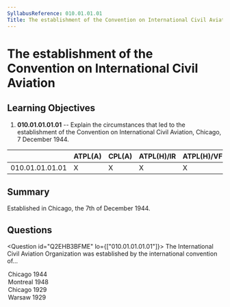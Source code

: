 ```yaml
---
SyllabusReference: 010.01.01.01
Title: The establishment of the Convention on International Civil Aviation
---
```


# The establishment of the Convention on International Civil Aviation

## Learning Objectives

1.  **010.01.01.01.01** -- Explain the circumstances that led to the
    establishment of the Convention on International Civil Aviation, Chicago, 7
    December 1944.

|                 | ATPL(A) | CPL(A) | ATPL(H)/IR | ATPL(H)/VFR | CPL(H) | IR | CBIR(A) |
| --------------- | ------- | ------ | ---------- | ----------- | ------ | -- | ------- |
| 010.01.01.01.01 | X       | X      | X          | X           | X      |    |         |

## Summary

Established in Chicago, the 7th of December 1944.

## Questions

<Question id="Q2EHB3BFME" lo={["010.01.01.01.01"]}>
  <Text variant="oneCorrect">
    The International Civil Aviation Organization was established by the
    international convention of...
  </Text>

  <Option id="Q2EHB3BFME-1" subject="ICAO" why="">
    Chicago 1944
  </Option>

  <Option id="Q2EHB3BFME-2" why="">
    Montreal 1948
  </Option>

  <Option id="Q2EHB3BFME-3" why="Chicago convention was help in 1944">
    Chicago 1929
  </Option>

  <Option id="Q2EHB3BFME-4" why="">
    Warsaw 1929
  </Option>
</Question>
